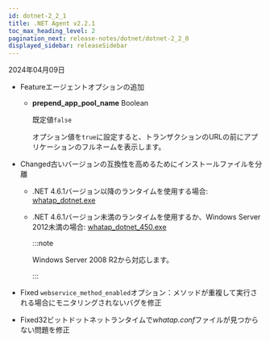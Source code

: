 ```yaml
---
id: dotnet-2_2_1
title: .NET Agent v2.2.1
toc_max_heading_level: 2
pagination_next: release-notes/dotnet/dotnet-2_2_0
displayed_sidebar: releaseSidebar
---
```


2024年04月09日

- <Status>Feature</Status>エージェントオプションの追加

  - **prepend_app_pool_name** <span class='type'>Boolean</span>

    既定値`false`

    オプション値を`true`に設定すると、トランザクションのURLの前にアプリケーションのフルネームを表示します。

- <Status>Changed</Status>古いバージョンの互換性を高めるためにインストールファイルを分離

  - .NET 4.6.1バージョン以降のランタイムを使用する場合: [whatap_dotnet.exe](https://repo.whatap.io/windows/whatap_dotnet.exe)

  - .NET 4.6.1バージョン未満のランタイムを使用するか、Windows Server 2012未満の場合: [whatap_dotnet_450.exe](https://repo.whatap.io/windows/whatap_dotnet_450.exe)

    :::note

    Windows Server 2008 R2から対応します。

    :::

- <Status>Fixed</Status> <code>webservice_method_enabled</code>オプション：メソッドが重複して実行される場合にモニタリングされないバグを修正

- <Status>Fixed</Status>32ビットドットネットランタイムで<em>whatap.conf</em>ファイルが見つからない問題を修正
